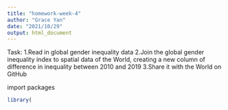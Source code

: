 ```yaml
---
title: "homework-week-4"
author: "Grace Yan"
date: "2021/10/29"
output: html_document
---
```


Task:
1.Read in global gender inequality data
2.Join the global gender inequality index to spatial data of the World, creating a new column of difference in inequality between 2010 and 2019
3.Share it with the World on GitHub

import packages
```r
library(
```

